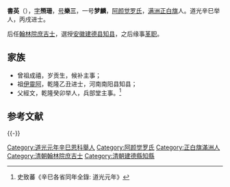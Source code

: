 '''書英'''（{{bd|1794年| |？}}），[[表字|字]]'''槱珊'''，[[号|号]]'''樂三'''，一号'''梦麟'''，[[阿颜觉罗氏|阿颜觉罗氏]]，[[满洲正白旗|满洲正白旗]]人。道光辛巳举人，丙戌进士。

后任[[翰林院庶吉士|翰林院庶吉士]]，選授[[安徽|安徽]][[建德县|建德县]][[知县|知县]]，之后缘事[[革职|革职]]。

==家族==
*曾祖成禧，岁贡生，候补主事；
*祖[[伊靈阿_(乾隆進士)|伊靈阿]]，乾隆乙丑进士，河南南阳县知县；
*父經文，乾隆癸卯举人，兵部堂主事。<ref>史致蕃《辛巳各省同年全錄: 道光元年》</ref>

==参考文献==
{{reflist}}
{{-}}
{{start box}}
{{s-off}}
{{succession box|黃曾慰|費開榮|清朝[[安徽|安徽]][[建德縣|建德縣]][[知縣|知縣]]|道光十二年 - 道光十三年}}
{{end box}}
{{道光六年丙戌科殿試金榜}}
[[Category:道光元年辛巳恩科舉人|Category:道光元年辛巳恩科舉人]]
[[Category:阿颜觉罗氏|Category:阿颜觉罗氏]]
[[Category:正白旗滿洲人|Category:正白旗滿洲人]]
[[Category:清朝翰林院庶吉士|Category:清朝翰林院庶吉士]]
[[Category:清朝建德縣知縣|Category:清朝建德縣知縣]]